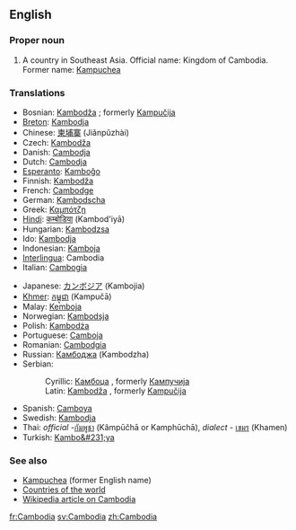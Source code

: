 ==English==
===Proper noun===
#A country in Southeast Asia. Official name: Kingdom of Cambodia. Former name: [[Kampuchea]]

===Translations===
{{top}}
<!--languages from A to I go here-->
*Bosnian: [[Kambodža]] {{f}}; formerly [[Kampučija]] {{f}}
*[[Breton]]: [[Kambodja]]
*Chinese: [[柬埔寨]] (Jiǎnpǔzhài)
*Czech: [[Kambodža]]
*Danish: [[Cambodja]]
*Dutch: [[Cambodja]]
*[[Esperanto]]: [[Kamboĝo]]
*Finnish: [[Kambodža]]
*French: [[Cambodge]] {{m}}
*German: [[Kambodscha]]
*Greek: [[Καμπότζη]]
*[[Hindi]]: [[कम्बोडिया]] (Kambod'iyā)
*Hungarian: [[Kambodzsa]]
*Ido: [[Kambodja]]
*Indonesian: [[Kamboja]]
*[[Interlingua]]: Cambodia
*Italian: [[Cambogia]] {{f}}
{{mid}}
<!--languages from J to Z go here-->
*Japanese: [[カンボジア]] (Kambojia)
*[[Khmer]]: [[កម្ពុជា]] (Kampučā)
*Malay: [[Kemboja]]
*Norwegian: [[Kambodsja]]
*Polish: [[Kambodża]]
*Portuguese: [[Camboja]]
*Romanian: [[Cambodgia]] {{f}}
*Russian: [[Камбоджа]] (Kambodzha)
*Serbian:
*:Cyrillic: [[Камбоџа]] {{f}}, formerly [[Кампучија]] {{f}}
*:Latin: [[Kambodža]] {{f}}, formerly [[Kampučija]] {{f}}
*Spanish: [[Camboya]]
*Swedish: [[Kambodja]]
*Thai: ''official'' -[[กัมพูชา]] (Kâmpūčhā or Kamphūchā), ''dialect'' - [[เขมร]] (Khamen)
*Turkish: [[Kambo&#231;ya]]
{{bottom}}

===See also===
*[[Kampuchea]] (former English name)
*[[Countries of the world]]
*[[w:Cambodia|Wikipedia article on Cambodia]]

[[fr:Cambodia]]
[[sv:Cambodia]]
[[zh:Cambodia]]